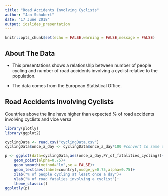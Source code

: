 ```yaml
---
title: "Road Accidents Involving Cyclists"
author: "Jan Schubert"
date: "17 June 2018"
output: ioslides_presentation
---
```


```r
knitr::opts_chunk$set(echo = FALSE,warning = FALSE,message = FALSE)
```

## About The Data

- This presentations shows a relationship between number of people cycling and number of road accidents involving a cyclist relative to the population.

- The data comes from the European Statistical Office.

## Road Accidents Involving Cyclists 
Countries above the line have higher than expected % of road accidents involving cyclists and vice versa

```r
library(plotly)
library(ggplot2)

cyclingData <- read.csv("cyclingData.csv")
cyclingData$once_a_day <- cyclingData$once_a_day*100 #convert to same units

p <- ggplot(data=cyclingData,aes(once_a_day,Pr_of_fatalities_cycling))+
    geom_point(alpha=0.75)+
    geom_smooth(method="lm",se = FALSE)+
    geom_text(aes(label=country),nudge_y=0.75,alpha=0.75)+
    xlab("% of people cycling at least once a day")+
    ylab("% of road fatalies involving a cyclist")+
    theme_classic()
ggplotly(p)
```